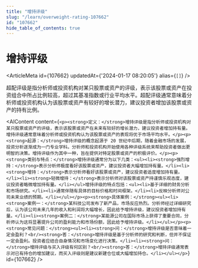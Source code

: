 ```yaml
---
title: "增持评级"
slug: "/learn/overweight-rating-107662"
id: "107662"
hide_table_of_contents: true
---
```



# 增持评级

<ArticleMeta id={107662} updatedAt={'2024-01-17 08:20:05'} alias={`[]`} />
<div className='border-solid border-b border-t-0 my-4 border-[var(--ifm-color-gray-300)]' />

超配评级是指分析师或投资机构对某只股票或资产的评级，表示该股票或资产在投资组合中所占比例较高，超过其基准指数或行业平均水平。超配评级通常意味着分析师或投资机构认为该股票或资产有较好的增长潜力，建议投资者增加该股票或资产的持有比例。

<AIContent content={`<p><strong>定义：</strong>增持评级是指分析师或投资机构对某只股票或资产的评级，表示该股票或资产在未来有较好的增长潜力，建议投资者增加持有量。增持评级通常意味着分析师或投资机构认为该股票或资产的表现将优于市场平均水平。</p><p><strong>起源：</strong>增持评级的概念起源于 20 世纪中后期，随着金融市场的发展，投资分析逐渐成为一门专业学科。分析师和投资机构开始使用各种评级系统来帮助投资者做出更明智的决策。增持评级作为其中一种，旨在提供对特定股票或资产的积极评价。</p><p><strong>类别与特点：</strong>增持评级通常分为以下几类：<ul><li><strong>强烈增持：</strong>表示分析师极度看好该股票或资产，建议投资者大幅增加持有量。</li><li><strong>增持：</strong>表示分析师看好该股票或资产，建议投资者适度增加持有量。</li><li><strong>轻微增持：</strong>表示分析师对该股票或资产持谨慎乐观态度，建议投资者略微增加持有量。</li></ul>增持评级的特点包括：<ul><li>基于详细的财务分析和市场研究。</li><li>通常伴随有具体的目标价格和时间框架。</li><li>反映分析师对公司未来业绩的预期。</li></ul></p><p><strong>具体案例：</strong><ul><li><strong>案例一：</strong>某科技公司发布了新产品，市场反应热烈。分析师经过详细研究后，认为该公司未来几年的收入和利润将大幅增长，因此给予增持评级，建议投资者增加持有量。</li><li><strong>案例二：</strong>某能源公司在国际市场上获得了重要合同，分析师认为这将显著提升公司的盈利能力和市场份额，因此给予增持评级。</li></ul></p><p><strong>常见问题：</strong><ul><li><strong>问：</strong>增持评级是否意味着一定会盈利？<br/><strong>答：</strong>增持评级是基于分析师的研究和判断，但并不保证一定会盈利。投资者应结合自身情况和市场变化进行决策。</li><li><strong>问：</strong>增持评级与买入评级有何区别？<br/><strong>答：</strong>增持评级通常表示对已有持仓的增加建议，而买入评级则是建议新建仓位或大幅增加持仓。</li></ul></p>`} id={107662} />
